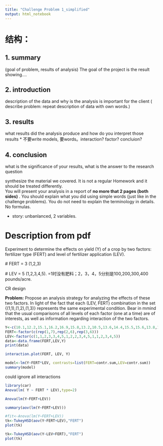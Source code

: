 ```yaml
---
title: "Challenge Problem 1_simplified"
output: html_notebook
---
```

# 结构：

## 1. summary
 (goal of problem, results of analysis)
The goal of the project is the result showing....

## 2. introduction
description of the data and why is the analysis is important for the client
( describe problem: repeat description of data with own words.)

## 3. results
what results did the analysis produce and how do you interpret those results
* 不要write models, 要words。interaction? factor? concluion?

## 4. conclusion
what is the significance of your results, what is the answer to the research question

synthesize  the material we covered. It is not a regular Homework and it  should be treated differently.  
You will present your  analysis in a report of **no more that 2 pages (both sides)** . 
You should explain what you did using simple words (just like in the challenge problems). 
You do not need to explain the terminology in details. No formulas.  

* story: unbanlanced, 2 variables.





# Description from pdf
Experiment to determine the effects on yield (Y) of a crop by two factors:
fertilizer type (FERT) and level of fertilizer application (LEV).

\# FERT = 3 (1,2,3)

\# LEV = 5 (1,2,3,4,5). =1时没有肥料；2，3，4，5分别是100,200,300,400 pounds/acre.

CR design

**Problem:**
Propose an analysis strategy for analyzing the effects of these two factors. In light of the fact that each (LEV, FERT) combination in the set {(1,1),(1,2),(1,3)} represents the same experimental condition.
Bear in mmind that the usual comparisons of all levels of each factor (one at a time) are of interests, as well as information regarding interaction of the two factors.


```r
Y<-c(10.1,12.2,15.1,16.2,16.9,15.8,13.2,10.5,13.6,14.4,15.5,15.6,13.8,11.0,9.4,11.1,12.4,13.0,10.8)
FERT<-factor(c(rep(1,7),rep(2,6),rep(3,6)))
LEV<-factor(c(1,1,2,3,3,4,5,1,2,2,3,4,5,1,1,2,3,4,5))
data<-data.frame(FERT,LEV,Y)
print(data)
```
```r
interaction.plot(FERT, LEV, Y)
```

```r
model<-lm(Y~FERT*LEV, contrasts=list(FERT=contr.sum,LEV=contr.sum))
summary(model)
```
could ignore all interactions
```r
library(car)
Anova(lm( Y ~ FERT * LEV),type=2)
```

```r
Anova(lm(Y~FERT+LEV))
```
```r
summary(aov(lm(Y~FERT+LEV)))
```

```r
#fit<-Anova(lm(Y~FERT+LEV))
tk<-TukeyHSD(aov(Y~FERT+LEV),"FERT")
plot(tk)
```
```r
tk<-TukeyHSD(aov(Y~LEV+FERT),"FERT")
plot(tk)
```



